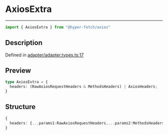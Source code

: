 

# AxiosExtra

<div class="api-docs__separator" data-reactroot="">

---

</div><div class="api-docs__import" data-reactroot="">

```ts
import { AxiosExtra } from "@hyper-fetch/axios"
```

</div><div class="api-docs__section">

## Description

</div><div class="api-docs__description"><span class="api-docs__do-not-parse">



</span></div><p class="api-docs__definition">

Defined in [adapter/adapter.types.ts:17](https://github.com/BetterTyped/hyper-fetch/blob/cc329b91/packages/adapter-axios/src/adapter/adapter.types.ts#L17)

</p><div class="api-docs__section">

## Preview

</div><div class="api-docs__preview type">

```ts
type AxiosExtra = {
  headers: (RawAxiosRequestHeaders & MethodsHeaders) | AxiosHeaders; 
}
```

</div><div class="api-docs__section">

## Structure

</div><div class="api-docs__returns">

```ts
{
  headers: {...params1:RawAxiosRequestHeaders,...params2:MethodsHeaders} | AxiosHeaders;
}
```

</div>